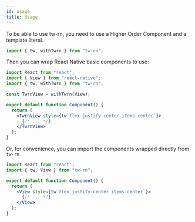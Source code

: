 ```yaml
---
id: usage
title: Usage
---
```


To be able to use tw-rn, you need to use a Higher Order Component and a template literal.

```jsx
import { tw, withTwrn } from "tw-rn";
```

Then you can wrap React Native basic components to use:

<!-- prettier-ignore-start -->
```jsx
import React from "react";
import { View } from "react-native";
import { tw, withTwrn } from "tw-rn";

const TwrnView = withTwrn(View);

export default function Component() {
  return (
    <TwrnView style={tw`flex justify-center items-center`}>
      {/* ... */}
    </TwrnView>
  );
}
```
<!-- prettier-ignore-end -->

Or, for convenience, you can import the components wrapped directly from `tw-rn`

<!-- prettier-ignore-start -->
```jsx
import React from "react";
import { tw, View } from "tw-rn";

export default function Component() {
  return (
    <View style={tw`flex justify-center items-center`}>
      {/* ... */}
    </View>
  );
}
```
<!-- prettier-ignore-end -->
